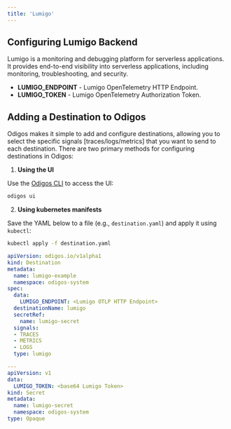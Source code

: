 ```yaml
---
title: 'Lumigo'
---
```


## Configuring Lumigo Backend

Lumigo is a monitoring and debugging platform for serverless applications. It provides end-to-end visibility into serverless applications, including monitoring, troubleshooting, and security.

- **LUMIGO_ENDPOINT** - Lumigo OpenTelemetry HTTP Endpoint.
- **LUMIGO_TOKEN** - Lumigo OpenTelemetry Authorization Token.

## Adding a Destination to Odigos

Odigos makes it simple to add and configure destinations, allowing you to select the specific signals [traces/logs/metrics] that you want to send to each destination. There are two primary methods for configuring destinations in Odigos:

1. **Using the UI**

Use the [Odigos CLI](https://docs.odigos.io/cli/odigos_ui) to access the UI:

```bash
odigos ui
```

2. **Using kubernetes manifests**

Save the YAML below to a file (e.g., `destination.yaml`) and apply it using `kubectl`:

```bash
kubectl apply -f destination.yaml
```


```yaml
apiVersion: odigos.io/v1alpha1
kind: Destination
metadata:
  name: lumigo-example
  namespace: odigos-system
spec:
  data:
    LUMIGO_ENDPOINT: <Lumigo OTLP HTTP Endpoint>
  destinationName: lumigo
  secretRef:
    name: lumigo-secret
  signals:
  - TRACES
  - METRICS
  - LOGS
  type: lumigo

---
apiVersion: v1
data:
  LUMIGO_TOKEN: <base64 Lumigo Token>
kind: Secret
metadata:
  name: lumigo-secret
  namespace: odigos-system
type: Opaque
```
